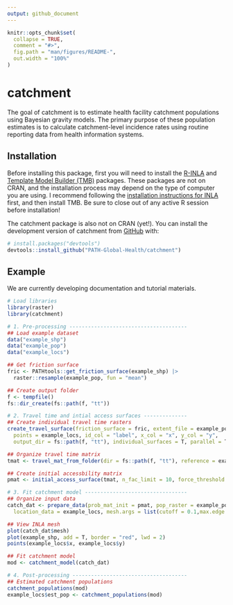 ```yaml
---
output: github_document
---
```


<!-- README.md is generated from README.Rmd. Please edit that file -->

```r
knitr::opts_chunk$set(
  collapse = TRUE,
  comment = "#>",
  fig.path = "man/figures/README-",
  out.width = "100%"
)
```

# catchment

<!-- badges: start -->

<!-- badges: end -->

The goal of catchment is to estimate health facility catchment populations using Bayesian gravity models. The primary purpose of these population estimates is to calculate catchment-level incidence rates using routine reporting data from health information systems. 

## Installation

Before installing this package, first you will need to install the [R-INLA](https://www.r-inla.org/home) and [Template Model Builder (TMB)](https://github.com/kaskr/adcomp) packages. These packages are not on CRAN, and the installation process may depend on the type of computer you are using. I recommend following the [installation instructions for INLA](<https://www.r-inla.org/download-install>) first, and then install TMB. Be sure to close out of any active R session before installation!

The catchment package is also not on CRAN (yet!). You can install the development version of catchment from [GitHub](https://github.com/) with:

``` r
# install.packages("devtools")
devtools::install_github("PATH-Global-Health/catchment")
```
## Example

We are currently developing documentation and tutorial materials. 

```r
# Load libraries
library(raster)
library(catchment)

# 1. Pre-processing --------------------------------------
## Load example dataset
data("example_shp")
data("example_pop")
data("example_locs")

## Get friction surface
fric <- PATHtools::get_friction_surface(example_shp) |> 
  raster::resample(example_pop, fun = "mean")

## Create output folder
f <- tempfile()
fs::dir_create(fs::path(f, "tt"))

# 2. Travel time and intial access surfaces --------------
## Create individual travel time rasters
create_travel_surface(friction_surface = fric, extent_file = example_pop,
  points = example_locs, id_col = "label", x_col = "x", y_col = "y",
  output_dir = fs::path(f, "tt"), individual_surfaces = T, parallel = T, cores = 5)

## Organize travel time matrix
tmat <- travel_mat_from_folder(dir = fs::path(f, "tt"), reference = example_pop)

## Create initial accessbility matrix
pmat <- initial_access_surface(tmat, n_fac_limit = 10, force_threshold = 300, sparse = F)

# 3. Fit catchment model ---------------------------------
## Organize input data
catch_dat <- prepare_data(prob_mat_init = pmat, pop_raster = example_pop,
  location_data = example_locs, mesh.args = list(cutoff = 0.1,max.edge = c(0.1, 4)))

## View INLA mesh
plot(catch_dat$mesh)
plot(example_shp, add = T, border = "red", lwd = 2)
points(example_locs$x, example_locs$y)

## Fit catchment model
mod <- catchment_model(catch_dat)

# 4. Post-processing -------------------------------------
## Estimated catchment populations
catchment_populations(mod)
example_locs$est_pop <- catchment_populations(mod)
```

